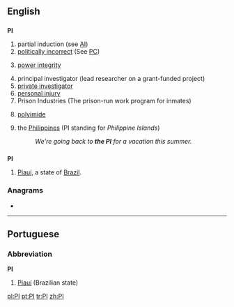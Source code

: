 {{also|Appendix:Variations of "pi"}}
==English==

==={{initialism}}===
'''PI'''

# partial induction (see [[AI]])
# [[politically incorrect]] (See [[PC]])
# {{electronics}} [[power integrity]]
# principal investigator (lead researcher on a grant-funded project)
# [[private investigator]]
# [[personal injury]]
# Prison Industries (The prison-run work program for inmates)
# {{organic compound}} [[polyimide]]
# {{Philippines|colloquial}} the [[Philippines]] (PI standing for ''Philippine Islands'')
#: ''We're going back to '''the PI''' for a vacation this summer.''

==={{abbreviation}}===
'''PI'''
#[[Piauí]], a state of [[Brazil]].


===Anagrams===
* {{alphagram|[[IP#English|IP]]}} 


----

==Portuguese==

===Abbreviation===
'''PI'''

# [[Piauí]] (Brazilian state)

[[pl:PI]]
[[pt:PI]]
[[tr:PI]]
[[zh:PI]]
